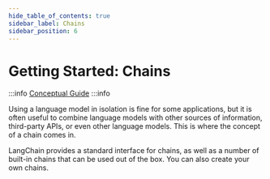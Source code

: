 ```yaml
---
hide_table_of_contents: true
sidebar_label: Chains
sidebar_position: 6
---
```



# Getting Started: Chains

:::info
[Conceptual Guide](https://docs.langchain.com/docs/components/chains)
:::info

Using a language model in isolation is fine for some applications, but it is often useful to combine language models with other sources of information, third-party APIs, or even other language models. This is where the concept of a chain comes in.

LangChain provides a standard interface for chains, as well as a number of built-in chains that can be used out of the box. You can also create your own chains.

<DocCardList />
